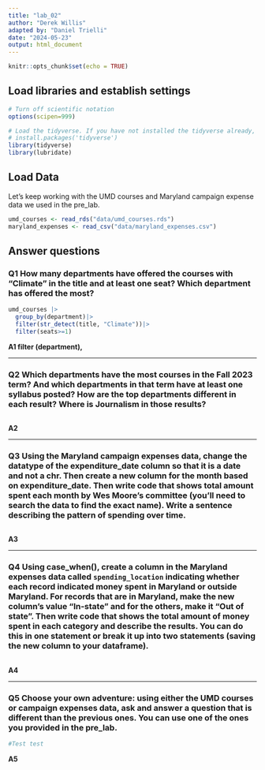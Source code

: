 ```yaml
---
title: "lab_02"
author: "Derek Willis"
adapted by: "Daniel Trielli"
date: "2024-05-23"
output: html_document
---
```


```r
knitr::opts_chunk$set(echo = TRUE)
```

## Load libraries and establish settings

```r
# Turn off scientific notation
options(scipen=999)

# Load the tidyverse. If you have not installed the tidyverse already, remove the # from the next line and run it first.  
# install.packages('tidyverse')
library(tidyverse)
library(lubridate)
```

## Load Data

Let's keep working with the UMD courses and Maryland campaign expense data we used in the pre_lab.

```r
umd_courses <- read_rds("data/umd_courses.rds")
maryland_expenses <- read_csv("data/maryland_expenses.csv")
```

## Answer questions

### **Q1** How many departments have offered the courses with "Climate" in the title and at least one seat? Which department has offered the most?

```r
umd_courses |>
  group_by(department)|>
  filter(str_detect(title, "Climate"))|>
  filter(seats>=1)
```

**A1 filter (department),**

------------------------------------------------------------------------

### **Q2** Which departments have the most courses in the Fall 2023 term? And which departments in that term have at least one syllabus posted? How are the top departments different in each result? Where is Journalism in those results?

```r

```

**A2**

------------------------------------------------------------------------

### **Q3** Using the Maryland campaign expenses data, change the datatype of the expenditure_date column so that it is a date and not a chr. Then create a new column for the month based on expenditure_date. Then write code that shows total amount spent each month by Wes Moore's committee (you'll need to search the data to find the exact name). Write a sentence describing the pattern of spending over time.

```r

```

**A3**

------------------------------------------------------------------------

### **Q4** Using case_when(), create a column in the Maryland expenses data called `spending_location` indicating whether each record indicated money spent in Maryland or outside Maryland. For records that are in Maryland, make the new column's value "In-state" and for the others, make it "Out of state". Then write code that shows the total amount of money spent in each category and describe the results. You can do this in one statement or break it up into two statements (saving the new column to your dataframe).

```r

```

**A4**

------------------------------------------------------------------------

### **Q5** Choose your own adventure: using either the UMD courses or campaign expenses data, ask and answer a question that is different than the previous ones. You can use one of the ones you provided in the pre_lab.

```r
#Test test

```

**A5**
